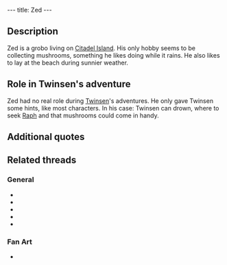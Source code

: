 ---
title: Zed
---

{{twinsunica import}}{{Infobox Character
 |image=Zed.png
 |race=grobo
 |gender=Male
 |size=average
 |age=Adult
 |magical=no
 |lba1=
 |lba2=yes
 |alignment=neutral
 |occupation=
 |requires=
 |amount=
 |fam1=
 |fam2=
 |planet=
 |island=
 |building=
}}
{{Quote
 |Ah Twinsen, with this rain, I found plenty of mushrooms!
 |character=Zed
 |island=Citadel Island
 |planet=twinsun
 |quoteid=1364}}

==Description==
Zed is a grobo living on [[Citadel Island]]. His only hobby seems to be collecting mushrooms, something he likes doing while it rains. He also likes to lay at the beach during sunnier weather.

==Role in Twinsen's adventure==
Zed had no real role during [[Twinsen]]'s adventures. He only gave Twinsen some hints, like most characters. In his case: Twinsen can drown, where to seek [[Raph]] and that mushrooms could come in handy.

==Additional quotes==
{{Quote
 |Last time I heard him play his guitar, he was probably on the Cliffs. I was looking for mushrooms at that time.
 |character=Zed
 |island=Citadel Island
 |planet=twinsun
 |quoteid=1365}}

{{Quote
 |The Esmers should come here. It feels so good to look for mushrooms. By the way, I wouldn't try to go swimming, it gets deep very rapidly.
 |character=Zed
 |island=Citadel Island
 |planet=twinsun
 |quoteid=1366}}

==Related threads==
===General===
* {{thread|id=4097|title=The Zed cult.}}
* {{thread|id=3894|title=Zed & the mushromms!}}
* {{thread|id=3447|title=Zed is a stalker !!!}}
* {{thread|id=3464|title=Zed Campaign}}
* {{thread|id=127|title=Zed}}

===Fan Art===
* {{thread|id=8393|title=LBA was origianlly invented during the Rock Age!}}

<!-- remove these category links when they're all automated by categorizers...
[[Category:Citadel Island inhabitants]] -->